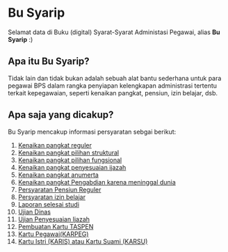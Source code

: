 # Bu Syarip

Selamat data di Buku (digital) Syarat-Syarat Administasi Pegawai, alias **Bu Syarip** :)

## Apa itu Bu Syarip?

Tidak lain dan tidak bukan adalah sebuah alat bantu sederhana untuk para pegawai BPS dalam rangka penyiapan kelengkapan administrasi tertentu terkait kepegawaian, seperti kenaikan pangkat, pensiun, izin belajar, dsb.

## Apa saja yang dicakup?

Bu Syarip mencakup informasi persyaratan sebgai berikut:

1. [Kenaikan pangkat reguler](/kenaikan-pangkat/reguler)
2. [Kenaikan pangkat pilihan struktural](/kenaikan-pangkat/struktural)
3. [Kenaikan pangkat pilihan fungsional](/kenaikan-pangkat/fungsional)
4. [Kenaikan pangkat penyesuaian ijazah](/kenaikan-pangkat/penyesuaian-ijazah)
5. [Kenaikan pangkat anumerta](/kenaikan-pangkat/anumerta)
6. [Kenaikan pangkat Pengabdian karena meninggal dunia](/kenaikan-pangkat/pengabdian-meninggal)
7. [Persyaratan Pensiun Reguler](/pensiun)
8. [Persyaratan izin belajar](/izin-belajar)
9. [Laporan selesai studi](/selesai-studi)
10. [Ujian Dinas](/ujian-dinas)
11. [Ujian Penyesuaian Ijazah](/ujian-penyesuaian-ijazah)
12. [Pembuatan Kartu TASPEN](/kartu/taspen)
13. [Kartu Pegawai(KARPEG)](/kartu/pegawai)
14. [Kartu Istri (KARIS) atau Kartu Suami (KARSU)](/kartu/karis-karsu)


